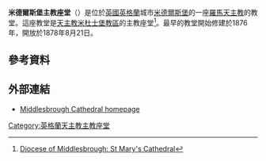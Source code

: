 '''米德爾斯堡主教座堂'''（{{lang-en|Middlesbrough Cathedral}}）是位於[[英國|英國]][[英格蘭|英格蘭]]城市[[米德爾斯堡|米德爾斯堡]]的一座[[羅馬天主教|羅馬天主教]]的教堂。這座教堂是[[天主教米杜士堡教區|天主教米杜士堡教區]]的主教座堂<ref>[http://middlesbroughrccathedral.org/cathedral/ Diocese of Middlesbrough: St Mary's Cathedral]</ref>。最早的教堂開始修建於1876年，開放於1878年8月21日。

==參考資料==
<references/>

==外部連結==
* [http://www.middlesbroughrccathedral.org Middlesbrough Cathedral homepage]

[[Category:英格蘭天主教主教座堂|Category:英格蘭天主教主教座堂]]